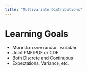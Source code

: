 ```yaml
---
title: "Multivariate Distributions"
---
```


# Learning Goals

- More than one random variable
- Joint PMF/PDF or CDF
- Both Discrete and Continuous
- Expectations, Variance, etc.
